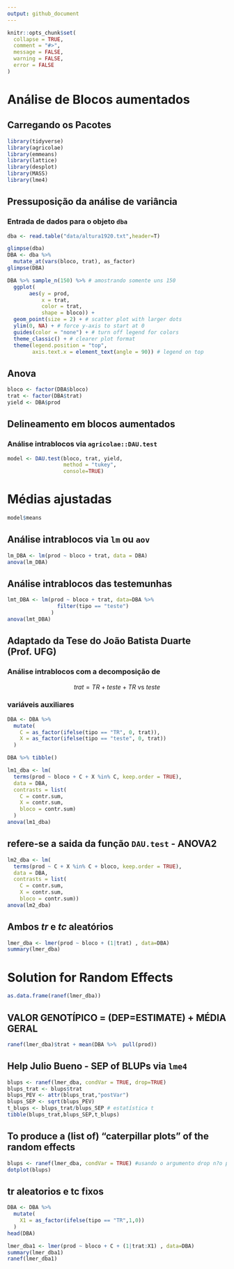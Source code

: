 ```yaml
---
output: github_document
---
```


<!-- README.md is generated from README.Rmd. Please edit that file -->

```r
knitr::opts_chunk$set(
  collapse = TRUE,
  comment = "#>",
  message = FALSE,
  warning = FALSE,
  error = FALSE
)
```

# Análise de Blocos aumentados

## Carregando os Pacotes

```r
library(tidyverse)
library(agricolae)
library(emmeans)
library(lattice)
library(desplot)
library(MASS)
library(lme4)
```

## Pressuposição da análise de variância

### Entrada de dados para o objeto `dba`
```r
dba <- read.table("data/altura1920.txt",header=T)
```


```r
glimpse(dba)
DBA <- dba %>% 
  mutate_at(vars(bloco, trat), as_factor)
glimpse(DBA)
```



```r
DBA %>% sample_n(150) %>% # amostrando somente uns 150
  ggplot(
       aes(y = prod,
           x = trat,
           color = trat,
           shape = bloco)) +
  geom_point(size = 2) + # scatter plot with larger dots
  ylim(0, NA) + # force y-axis to start at 0
  guides(color = "none") + # turn off legend for colors
  theme_classic() + # clearer plot format
  theme(legend.position = "top",
        axis.text.x = element_text(angle = 90)) # legend on top
```



## Anova

```r
bloco <- factor(DBA$bloco)
trat <- factor(DBA$trat)
yield <- DBA$prod
```

## Delineamento em blocos aumentados
### Análise intrablocos via `agricolae::DAU.test`

```r
model <- DAU.test(bloco, trat, yield,
                  method = "tukey",
                  console=TRUE)
```

# Médias ajustadas

```r
model$means
```

## Análise intrablocos via `lm` ou `aov`

```r
lm_DBA <- lm(prod ~ bloco + trat, data = DBA)
anova(lm_DBA)
```

## Análise intrablocos das testemunhas

```r
lmt_DBA <- lm(prod ~ bloco + trat, data=DBA %>% 
                filter(tipo == "teste")
              )
anova(lmt_DBA)
```

## Adaptado da Tese do João Batista Duarte (Prof. UFG)
### Análise intrablocos com a decomposição de 

$$
trat = TR + teste + TR\text{ vs } teste
$$

### variáveis auxiliares

```r
DBA <- DBA %>% 
  mutate(
    C = as_factor(ifelse(tipo == "TR", 0, trat)),
    X = as_factor(ifelse(tipo == "teste", 0, trat))
  )
```

```r
DBA %>% tibble()
```


```r
lm1_dba <- lm(
  terms(prod ~ bloco + C + X %in% C, keep.order = TRUE), 
  data = DBA,
  contrasts = list(
    C = contr.sum,
    X = contr.sum,
    bloco = contr.sum)
  )
anova(lm1_dba)
```

## refere-se a saida da função `DAU.test` - ANOVA2

```r
lm2_dba <- lm(
  terms(prod ~ C + X %in% C + bloco, keep.order = TRUE), 
  data = DBA, 
  contrasts = list(
    C = contr.sum,
    X = contr.sum,
    bloco = contr.sum))
anova(lm2_dba)
```

## Ambos $tr$ e $tc$ aleatórios

```r
lmer_dba <- lmer(prod ~ bloco + (1|trat) , data=DBA)
summary(lmer_dba)
```

# Solution for Random Effects
```r
as.data.frame(ranef(lmer_dba))
```

## VALOR GENOTÍPICO = (DEP=ESTIMATE) + MÉDIA GERAL
```r
ranef(lmer_dba)$trat + mean(DBA %>%  pull(prod)) 
```

## Help Julio Bueno - SEP of BLUPs via `lme4`

```r
blups <- ranef(lmer_dba, condVar = TRUE, drop=TRUE)
blups_trat <- blups$trat
blups_PEV <- attr(blups_trat,"postVar")
blups_SEP <- sqrt(blups_PEV)
t_blups <- blups_trat/blups_SEP # estatística t
tibble(blups_trat,blups_SEP,t_blups)
```

## To produce a (list of) "caterpillar plots" of the random effects

```r
blups <- ranef(lmer_dba, condVar = TRUE) #usando o argumento drop n?o plotou
dotplot(blups)
```

## tr aleatorios e tc fixos

```r
DBA <- DBA %>% 
  mutate(
    X1 = as_factor(ifelse(tipo == "TR",1,0))
  )
head(DBA)
```


```r
lmer_dba1 <- lmer(prod ~ bloco + C + (1|trat:X1) , data=DBA)
summary(lmer_dba1)
ranef(lmer_dba1)
```

